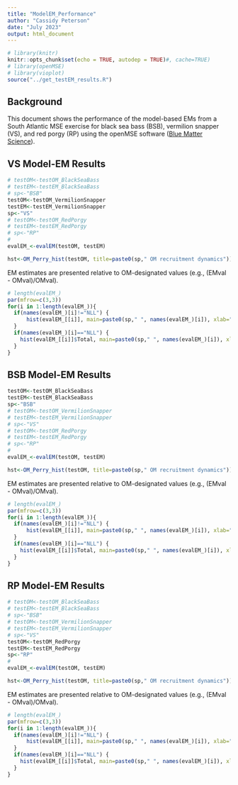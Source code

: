 ```yaml
---
title: "ModelEM_Performance"
author: "Cassidy Peterson"
date: "July 2023"
output: html_document
---
```


```r
# library(knitr)
knitr::opts_chunk$set(echo = TRUE, autodep = TRUE)#, cache=TRUE)
# library(openMSE)
# library(vioplot)
source("../get_testEM_results.R")

```

## Background

This document shows the performance of the model-based EMs from a South Atlantic MSE exercise for black sea bass (BSB), vermilion snapper (VS), and red porgy (RP) using the openMSE software ([Blue Matter Science](bluematterscience.com)).




## VS Model-EM Results

```r

# testOM<-testOM_BlackSeaBass
# testEM<-testEM_BlackSeaBass
# sp<-"BSB"
testOM<-testOM_VermilionSnapper
testEM<-testEM_VermilionSnapper
sp<-"VS"
# testOM<-testOM_RedPorgy
# testEM<-testEM_RedPorgy
# sp<-"RP"
# 
evalEM_<-evalEM(testOM, testEM)

hst<-OM_Perry_hist(testOM, title=paste0(sp," OM recruitment dynamics"))
```

EM estimates are presented relative to OM-designated values (e.g., (EMval - OMval)/OMval). 
```r

# length(evalEM_)
par(mfrow=c(3,3))
for(i in 1:length(evalEM_)){
  if(names(evalEM_)[i]!="NLL") {
      hist(evalEM_[[i]], main=paste0(sp," ", names(evalEM_)[i]), xlab="")
  }
  if(names(evalEM_)[i]=="NLL") {
    hist(evalEM_[[i]]$Total, main=paste0(sp," ", names(evalEM_)[i]), xlab="")
  }
}
```


## BSB Model-EM Results


```r

testOM<-testOM_BlackSeaBass
testEM<-testEM_BlackSeaBass
sp<-"BSB"
# testOM<-testOM_VermilionSnapper
# testEM<-testEM_VermilionSnapper
# sp<-"VS"
# testOM<-testOM_RedPorgy
# testEM<-testEM_RedPorgy
# sp<-"RP"
# 
evalEM_<-evalEM(testOM, testEM)

hst<-OM_Perry_hist(testOM, title=paste0(sp," OM recruitment dynamics"))
```

EM estimates are presented relative to OM-designated values (e.g., (EMval - OMval)/OMval). 
```r

# length(evalEM_)
par(mfrow=c(3,3))
for(i in 1:length(evalEM_)){
  if(names(evalEM_)[i]!="NLL") {
      hist(evalEM_[[i]], main=paste0(sp," ", names(evalEM_)[i]), xlab="")
  }
  if(names(evalEM_)[i]=="NLL") {
    hist(evalEM_[[i]]$Total, main=paste0(sp," ", names(evalEM_)[i]), xlab="")
  }
}
```


## RP Model-EM Results


```r

# testOM<-testOM_BlackSeaBass
# testEM<-testEM_BlackSeaBass
# sp<-"BSB"
# testOM<-testOM_VermilionSnapper
# testEM<-testEM_VermilionSnapper
# sp<-"VS"
testOM<-testOM_RedPorgy
testEM<-testEM_RedPorgy
sp<-"RP"
# 
evalEM_<-evalEM(testOM, testEM)

hst<-OM_Perry_hist(testOM, title=paste0(sp," OM recruitment dynamics"))
```

EM estimates are presented relative to OM-designated values (e.g., (EMval - OMval)/OMval). 
```r

# length(evalEM_)
par(mfrow=c(3,3))
for(i in 1:length(evalEM_)){
  if(names(evalEM_)[i]!="NLL") {
      hist(evalEM_[[i]], main=paste0(sp," ", names(evalEM_)[i]), xlab="")
  }
  if(names(evalEM_)[i]=="NLL") {
    hist(evalEM_[[i]]$Total, main=paste0(sp," ", names(evalEM_)[i]), xlab="")
  }
}
```
